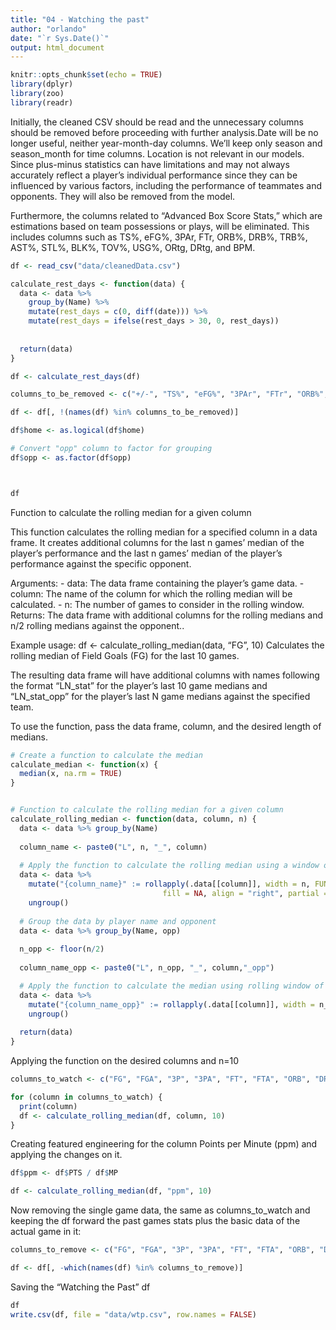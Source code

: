 ```yaml
---
title: "04 - Watching the past"
author: "orlando"
date: "`r Sys.Date()`"
output: html_document
---
```


```r
knitr::opts_chunk$set(echo = TRUE)
library(dplyr)
library(zoo)
library(readr)


```

Initially, the cleaned CSV should be read and the unnecessary columns should be removed before proceeding with further analysis.Date will be no longer useful, neither year-month-day columns. We'll keep only season and season_month for time columns.
Location is not relevant in our models.
Since plus-minus statistics can have limitations and may not always accurately reflect a player's individual performance since they can be influenced by various factors, including the performance of teammates and opponents. They will also be removed from the model.

Furthermore, the columns related to "Advanced Box Score Stats," which are estimations based on team possessions or plays, will be eliminated. This includes columns such as TS%, eFG%, 3PAr, FTr, ORB%, DRB%, TRB%, AST%, STL%, BLK%, TOV%, USG%, ORtg, DRtg, and BPM.

```r

df <- read_csv("data/cleanedData.csv") 

calculate_rest_days <- function(data) {
  data <- data %>% 
    group_by(Name) %>%
    mutate(rest_days = c(0, diff(date))) %>%
    mutate(rest_days = ifelse(rest_days > 30, 0, rest_days))
  
  
  return(data)
}

df <- calculate_rest_days(df)

columns_to_be_removed <- c("+/-", "TS%", "eFG%", "3PAr", "FTr", "ORB%", "DRB%", "TRB%", "AST%", "STL%", "BLK%", "TOV%", "USG%", "ORtg", "DRtg", "BPM", "date", "location", "year", "month", "day")

df <- df[, !(names(df) %in% columns_to_be_removed)]

df$home <- as.logical(df$home)

# Convert "opp" column to factor for grouping
df$opp <- as.factor(df$opp)



df
```



Function to calculate the rolling median for a given column

This function calculates the rolling median for a specified column in a data frame.
It creates additional columns for the last n games' median of the player's performance
and the last n games' median of the player's performance against the specific opponent.

Arguments:
- data: The data frame containing the player's game data.
- column: The name of the column for which the rolling median will be calculated.
- n: The number of games to consider in the rolling window.
Returns:
 The data frame with additional columns for the rolling medians and n/2 rolling medians against the opponent..

Example usage:
 df <- calculate_rolling_median(data, "FG", 10)
 Calculates the rolling median of Field Goals (FG) for the last 10 games.


The resulting data frame will have additional columns with names following the format "LN_stat" for the player's last 10 game medians and "LN_stat_opp" for the player's last N game medians against the specified team.

To use the function, pass the data frame, column, and the desired length of medians.

```r

# Create a function to calculate the median
calculate_median <- function(x) {
  median(x, na.rm = TRUE)
}


# Function to calculate the rolling median for a given column
calculate_rolling_median <- function(data, column, n) {
  data <- data %>% group_by(Name)
  
  column_name <- paste0("L", n, "_", column)
  
  # Apply the function to calculate the rolling median using a window of size 10
  data <- data %>%
    mutate("{column_name}" := rollapply(.data[[column]], width = n, FUN = calculate_median,
                                  fill = NA, align = "right", partial = TRUE)) %>%
    ungroup()
  
  # Group the data by player name and opponent
  data <- data %>% group_by(Name, opp)
  
  n_opp <- floor(n/2)
  
  column_name_opp <- paste0("L", n_opp, "_", column,"_opp")

  # Apply the function to calculate the median using rolling window of size 10 per opponent
  data <- data %>%
    mutate("{column_name_opp}" := rollapply(.data[[column]], width = n_opp, FUN = calculate_median, fill = NA, align = "right",partial=TRUE))%>%
    ungroup()
  
  return(data)
}


```
Applying the function on the desired columns and n=10

```r
columns_to_watch <- c("FG", "FGA", "3P", "3PA", "FT", "FTA", "ORB", "DRB", "TRB", "AST", "STL", "BLK", "TOV", "PF", "PTS")

for (column in columns_to_watch) {
  print(column)
  df <- calculate_rolling_median(df, column, 10)
}

```

Creating featured engineering for the column Points per Minute (ppm) and applying the changes on it. 


```r

df$ppm <- df$PTS / df$MP

df <- calculate_rolling_median(df, "ppm", 10)


```


Now removing the single game data, the same as columns_to_watch and keeping the df forward the past games stats plus the basic data of the actual game in it:
```r
columns_to_remove <- c("FG", "FGA", "3P", "3PA", "FT", "FTA", "ORB", "DRB", "TRB", "AST", "STL", "BLK", "TOV", "PF", "ppm")

df <- df[, -which(names(df) %in% columns_to_remove)]


```



Saving the "Watching the Past" df


```r

df
write.csv(df, file = "data/wtp.csv", row.names = FALSE)



```




